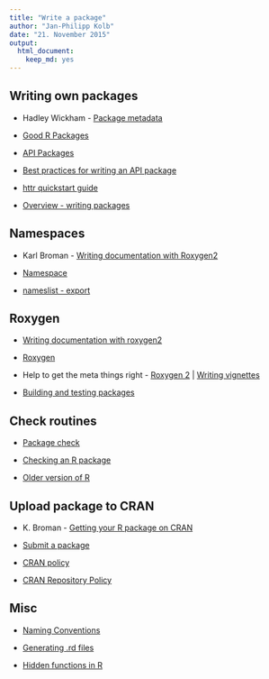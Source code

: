 ```yaml
---
title: "Write a package"
author: "Jan-Philipp Kolb"
date: "21. November 2015"
output: 
  html_document: 
    keep_md: yes
---
```



## Writing own packages

- Hadley Wickham - [Package metadata](http://r-pkgs.had.co.nz/description.html)

- [Good R Packages](http://blog.revolutionanalytics.com/2016/05/good-r-packages.html)

- [API Packages](https://cran.r-project.org/web/packages/httr/vignettes/api-packages.html)

- [Best practices for writing an API package](https://cran.r-project.org/web/packages/httr/vignettes/api-packages.html)

- [httr quickstart guide](https://cran.r-project.org/web/packages/httr/vignettes/quickstart.html)

- [Overview - writing packages](https://cran.r-project.org/doc/manuals/r-release/R-exts.html)


## Namespaces

- Karl Broman - [Writing documentation with Roxygen2 ](http://kbroman.org/pkg_primer/pages/docs.html)
- [Namespace](http://r-pkgs.had.co.nz/namespace.html)


- [nameslist - export](http://troublevn.com/41749/function-lmlist-after-installing-updating-packages-duplicate)


## Roxygen 

- [Writing documentation with roxygen2](http://kbroman.org/pkg_primer/pages/docs.html)

- [Roxygen](http://stackoverflow.com/questions/8597993/does-roxygen2-automatically-write-namespace-directives-for-imports-packages)


- Help to get the meta things right - [Roxygen 2](http://r-pkgs.had.co.nz/man.html) | [Writing vignettes](http://kbroman.org/pkg_primer/pages/vignettes.html)

- [Building and testing packages](https://support.rstudio.com/hc/en-us/articles/200486508-Building-Testing-and-Distributing-Packages)

## Check routines

- [Package check](http://r-pkgs.had.co.nz/check.html)

- [Checking an R package ](http://kbroman.org/pkg_primer/pages/check.html)

- [Older version of R](http://stackoverflow.com/questions/1188544/getting-windows-to-start-r-in-batch-mode-using-the-start-command)

## Upload package to CRAN

- K. Broman - [Getting your R package on CRAN](http://kbroman.org/pkg_primer/pages/cran.html)

- [Submit a package](https://cran.r-project.org/submit.html)

- [CRAN policy](https://cran.r-project.org/submit.html)
- [CRAN Repository Policy](https://cran.r-project.org/web/packages/policies.html)



## Misc

- [Naming Conventions](http://robinlovelace.net/r/2014/07/15/naming-conventions-r.html)

- [Generating .rd files](https://cran.r-project.org/web/packages/roxygen2/vignettes/rd.html)


- [Hidden functions in R](https://www.hsph.harvard.edu/statinformatics/soft/files/buildingrpackages.pdf)

